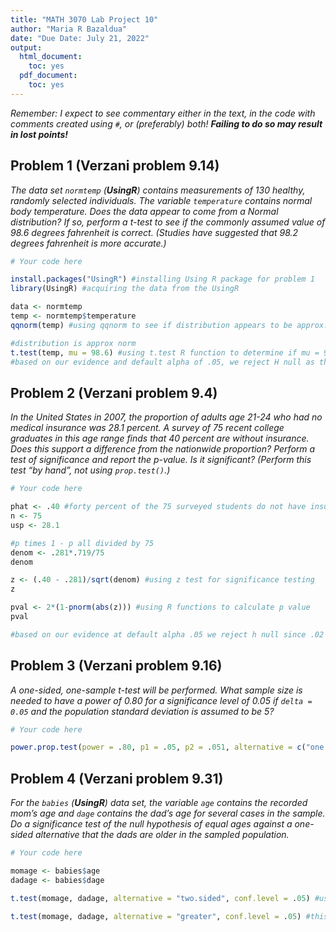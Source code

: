 ---
title: "MATH 3070 Lab Project 10"
author: "Maria R Bazaldua"
date: "Due Date: July 21, 2022"
output:
  html_document:
    toc: yes
  pdf_document:
    toc: yes
---

*Remember: I expect to see commentary either in the text, in the code with comments created using `#`, or (preferably) both! **Failing to do so may result in lost points!***


## Problem 1 (Verzani problem 9.14)
*The data set `normtemp` (**UsingR**) contains measurements of 130 healthy, randomly selected individuals. The variable `temperature` contains normal body temperature. Does the data appear to come from a Normal distribution? If so, perform a $t$-test to see if the commonly assumed value of 98.6 degrees fahrenheit is correct. (Studies have suggested that 98.2 degrees fahrenheit is more accurate.)*

```{r, tidy = TRUE}
# Your code here

install.packages("UsingR") #installing Using R package for problem 1
library(UsingR) #acquiring the data from the UsingR

data <- normtemp
temp <- normtemp$temperature
qqnorm(temp) #using qqnorm to see if distribution appears to be approx. normal 

#distribution is approx norm
t.test(temp, mu = 98.6) #using t.test R function to determine if mu = 98.6
#based on our evidence and default alpha of .05, we reject H null as the true range is below 98.6 

```



## Problem 2 (Verzani problem 9.4)
*In the United States in 2007, the proportion of adults age 21-24 who had no medical insurance was 28.1 percent. A survey of 75 recent college graduates in this age range finds that 40 percent are without insurance. Does this support a difference from the nationwide proportion? Perform a test of significance and report the p-value. Is it significant? (Perform this test "by hand", not using `prop.test()`.)*

```{r, tidy = TRUE}
# Your code here

phat <- .40 #forty percent of the 75 surveyed students do not have insurance
n <- 75
usp <- 28.1

#p times 1 - p all divided by 75
denom <- .281*.719/75
denom

z <- (.40 - .281)/sqrt(denom) #using z test for significance testing 
z

pval <- 2*(1-pnorm(abs(z))) #using R functions to calculate p value 
pval

#based on our evidence at default alpha .05 we reject h null since .02 is less, the proportion of college students surveyed were more likely to not have insurance than the general population

```

## Problem 3 (Verzani problem 9.16)
*A one-sided, one-sample $t$-test will be performed. What sample size is needed to have a power of 0.80 for a significance level of 0.05 if `delta = 0.05` and the population standard deviation is assumed to be 5?*

```{r, tidy = TRUE}
# Your code here

power.prop.test(power = .80, p1 = .05, p2 = .051, alternative = c("one.sided")) #using R function to find n needed for survey, in order to find n we also need a p2 value 

```

## Problem 4 (Verzani problem 9.31)
*For the `babies` (**UsingR**) data set, the variable `age` contains the recorded mom's age and `dage` contains the dad's age for several cases in the sample. Do a significance test of the null hypothesis of equal ages against a one-sided alternative that the dads are older in the sampled population.*

```{r, tidy = TRUE}
# Your code here

momage <- babies$age
dadage <- babies$dage

t.test(momage, dadage, alternative = "two.sided", conf.level = .05) #using two sided to t.test to compare to t.test for greater, this t.test shows that there is a difference in means 

t.test(momage, dadage, alternative = "greater", conf.level = .05) #this t. test shows that the dad's age is greater than the mom's age 



```